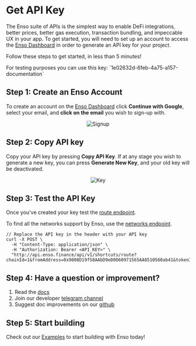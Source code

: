 
# Get API Key

The Enso suite of APIs is the simplest way to enable DeFi integrations, better prices, better gas execution, transaction bundling, and impeccable UX in your app. To get started, you will need to set up an account to access the [Enso Dashboard](https://www.enso.finance/developers) in order to generate an API key for your project.

Follow these steps to get started, in less than 5 minutes!

<Callout type="info" emoji="ℹ️">
  For testing purposes you can use this key:
  `1e02632d-6feb-4a75-a157-documentation`
</Callout>

## Step 1: Create an Enso Account

To create an account on the [Enso Dashboard](https://www.enso.finance/developers) click **Continue with Google**, select your email, and **click on the email** you wish to sign-up with.

<center>
  <Image src={signup_img} alt="Signup" width={500} height={500} />
</center>

## Step 2: Copy API key

Copy your API key by pressing **Copy API Key**. If at any stage you wish to generate a new key, you can press **Generate New Key**, and your old key will be deactivated.

<center>
  <Image src={key_img} alt="Key" width={500} height={500} />
</center>

## Step 3: Test the API Key

Once you've created your key test the [route endpoint](../router-api/introduction.mdx).

To find all the networks support by Enso, use the [networks endpoint](../concepts/networks.mdx).

```
// Replace the API key in the header with your API key
curl -X POST \
  -H "Content-Type: application/json" \
  -H "Authorization: Bearer <API_KEY>" \
  "http://api.enso.finance/api/v1/shortcuts/route?chainId=1&fromAddress=0x9008D19f58AAbD9eD0D60971565AA8510560ab41&tokenIn=0xc02aaa39b223fe8d0a0e5c4f27ead9083c756cc2&tokenOut=0x5c6Ee304399DBdB9C8Ef030aB642B10820DB8F56&amountIn=326880000000000000000&tokenInAmountToTransfer=326880000000000000000"
```

## Step 4: Have a question or improvement?

1. Read the [docs](https://docs.enso.finance)
2. Join our developer [telegram channel](https://t.me/enso_api)
3. Suggest doc improvements on our [github](https://github.com/EnsoFinance/shortcuts-docs/issues/new?assignees=&labels=documentation&projects=&template=docs--.md&title=Docs)

## Step 5: Start building

Check out our [Examples](../examples/eoa/bundle-3positions.mdx) to start building with Enso today!
